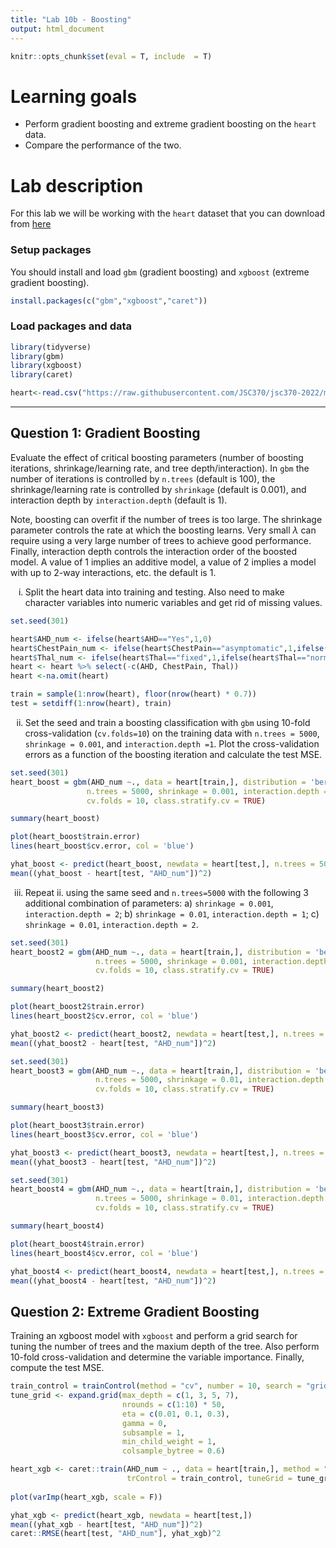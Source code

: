 ```yaml
---
title: "Lab 10b - Boosting"
output: html_document
---
```


```r
knitr::opts_chunk$set(eval = T, include  = T)
```

# Learning goals

- Perform gradient boosting and extreme gradient boosting on the ``heart`` data.
- Compare the performance of the two.

# Lab description

For this lab we will be working with the `heart` dataset that you can download from [here](https://github.com/JSC370/jsc370-2022/blob/main/data/heart/heart.csv)


### Setup packages

You should install and load `gbm` (gradient boosting) and `xgboost` (extreme gradient boosting).


```r
install.packages(c("gbm","xgboost","caret"))
```

### Load packages and data
```r
library(tidyverse)
library(gbm)
library(xgboost)
library(caret)

heart<-read.csv("https://raw.githubusercontent.com/JSC370/jsc370-2022/main/data/heart/heart.csv")
```


---

## Question 1: Gradient Boosting

Evaluate the effect of critical boosting parameters (number of boosting iterations, shrinkage/learning rate, and tree depth/interaction).  In ``gbm`` the number of iterations is controlled by ``n.trees`` (default is 100), the shrinkage/learning rate is controlled by ``shrinkage`` (default is 0.001), and interaction depth by ``interaction.depth`` (default is 1).

Note, boosting can overfit if the number of trees is too large. The shrinkage parameter controls the rate at which the boosting learns. Very small $\lambda$ can require using a very large number of trees to achieve good performance. Finally, interaction depth controls the interaction order of the boosted model. A value of 1 implies an additive model, a value of 2 implies a model with up to 2-way interactions, etc. the default is 1.

i. Split the heart data into training and testing. Also need to make character variables into numeric variables and get rid of missing values.

```r
set.seed(301)

heart$AHD_num <- ifelse(heart$AHD=="Yes",1,0)
heart$ChestPain_num <- ifelse(heart$ChestPain=="asymptomatic",1,ifelse(heart$ChestPain=="nonanginal",2,ifelse(heart$ChestPain=="nontypical",3,0)))
heart$Thal_num <- ifelse(heart$Thal=="fixed",1,ifelse(heart$Thal=="normal",2,0))
heart <- heart %>% select(-c(AHD, ChestPain, Thal))
heart <-na.omit(heart)

train = sample(1:nrow(heart), floor(nrow(heart) * 0.7))
test = setdiff(1:nrow(heart), train)
```


ii. Set the seed and train a boosting classification with ``gbm`` using 10-fold cross-validation (``cv.folds=10``) on the training data with ``n.trees = 5000``, ``shrinkage = 0.001``, and ``interaction.depth =1``. Plot the cross-validation errors as a function of the boosting iteration and calculate the test MSE.

```r
set.seed(301)
heart_boost = gbm(AHD_num ~., data = heart[train,], distribution = 'bernoulli',
                 n.trees = 5000, shrinkage = 0.001, interaction.depth = 1,
                 cv.folds = 10, class.stratify.cv = TRUE)

summary(heart_boost)

plot(heart_boost$train.error)
lines(heart_boost$cv.error, col = 'blue')

yhat_boost <- predict(heart_boost, newdata = heart[test,], n.trees = 5000)
mean((yhat_boost - heart[test, "AHD_num"])^2)
```

iii. Repeat ii. using the same seed and ``n.trees=5000`` with the following 3 additional combination of parameters: a) ``shrinkage = 0.001``, ``interaction.depth = 2``; b) ``shrinkage = 0.01``, ``interaction.depth = 1``; c) ``shrinkage = 0.01``, ``interaction.depth = 2``.

```r
set.seed(301)
heart_boost2 = gbm(AHD_num ~., data = heart[train,], distribution = 'bernoulli',
                   n.trees = 5000, shrinkage = 0.001, interaction.depth = 2,
                   cv.folds = 10, class.stratify.cv = TRUE)

summary(heart_boost2)

plot(heart_boost2$train.error)
lines(heart_boost2$cv.error, col = 'blue')

yhat_boost2 <- predict(heart_boost2, newdata = heart[test,], n.trees = 5000)
mean((yhat_boost2 - heart[test, "AHD_num"])^2)
```

```r
set.seed(301)
heart_boost3 = gbm(AHD_num ~., data = heart[train,], distribution = 'bernoulli',
                   n.trees = 5000, shrinkage = 0.01, interaction.depth = 1,
                   cv.folds = 10, class.stratify.cv = TRUE)

summary(heart_boost3)

plot(heart_boost3$train.error)
lines(heart_boost3$cv.error, col = 'blue')

yhat_boost3 <- predict(heart_boost3, newdata = heart[test,], n.trees = 5000)
mean((yhat_boost3 - heart[test, "AHD_num"])^2)
```

```r
set.seed(301)
heart_boost4 = gbm(AHD_num ~., data = heart[train,], distribution = 'bernoulli',
                   n.trees = 5000, shrinkage = 0.01, interaction.depth = 2,
                   cv.folds = 10, class.stratify.cv = TRUE)

summary(heart_boost4)

plot(heart_boost4$train.error)
lines(heart_boost4$cv.error, col = 'blue')

yhat_boost4 <- predict(heart_boost4, newdata = heart[test,], n.trees = 5000)
mean((yhat_boost4 - heart[test, "AHD_num"])^2)
```


## Question 2: Extreme Gradient Boosting
Training an xgboost model with `xgboost` and perform a grid search for tuning the number of trees and the maxium depth of the tree. Also perform 10-fold cross-validation and determine the variable importance. Finally, compute the test MSE.

```r
train_control = trainControl(method = "cv", number = 10, search = "grid")
tune_grid <- expand.grid(max_depth = c(1, 3, 5, 7),
                         nrounds = c(1:10) * 50,
                         eta = c(0.01, 0.1, 0.3),
                         gamma = 0,
                         subsample = 1,
                         min_child_weight = 1,
                         colsample_bytree = 0.6)

heart_xgb <- caret::train(AHD_num ~ ., data = heart[train,], method = "xgbTree",
                          trControl = train_control, tuneGrid = tune_grid)
                         
plot(varImp(heart_xgb, scale = F))

yhat_xgb <- predict(heart_xgb, newdata = heart[test,])
mean((yhat_xgb - heart[test, "AHD_num"])^2)
caret::RMSE(heart[test, "AHD_num"], yhat_xgb)^2
```


